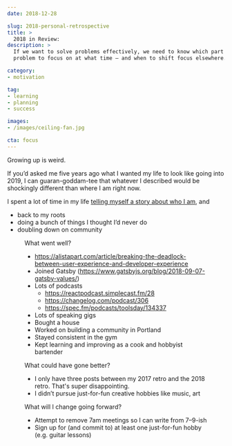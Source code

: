 ```yaml
---
date: 2018-12-28

slug: 2018-personal-retrospective
title: >
  2018 in Review:
description: >
  If we want to solve problems effectively, we need to know which part of the
  problem to focus on at what time — and when to shift focus elsewhere.

category:
- motivation

tag:
- learning
- planning
- success

images:
- /images/ceiling-fan.jpg

cta: focus
---
```



Growing up is weird.

If you’d asked me five years ago what I wanted my life to look like going into 2019, I can guaran-goddam-tee that whatever I described would be shockingly different than where I am right now.

I spent a lot of time in my life [telling myself a story about who I am](/stories), and

- back to my roots
- doing a bunch of things I thought I’d never do
- doubling down on community

<Figure
  src="images/ceiling-fan.jpg"
  alt="Chelsea dumping confetti into her ceiling fan."
  caption="This is how 2018 started for me: my friend Chelsea dumping confetti into her ceiling fan."
  credit="Jason Lengstorf"
/>

What went well?
- https://alistapart.com/article/breaking-the-deadlock-between-user-experience-and-developer-experience
- Joined Gatsby (https://www.gatsbyjs.org/blog/2018-09-07-gatsby-values/)
- Lots of podcasts
  - https://reactpodcast.simplecast.fm/28
  - https://changelog.com/podcast/306
  - https://spec.fm/podcasts/toolsday/134337
- Lots of speaking gigs
- Bought a house
- Worked on building a community in Portland
- Stayed consistent in the gym
- Kept learning and improving as a cook and hobbyist bartender

What could have gone better?
- I only have three posts between my 2017 retro and the 2018 retro. That's super disappointing.
- I didn’t pursue just-for-fun creative hobbies like music, art

What will I change going forward?
- Attempt to remove 7am meetings so I can write from 7–9-ish
- Sign up for (and commit to) at least one just-for-fun hobby (e.g. guitar lessons)

